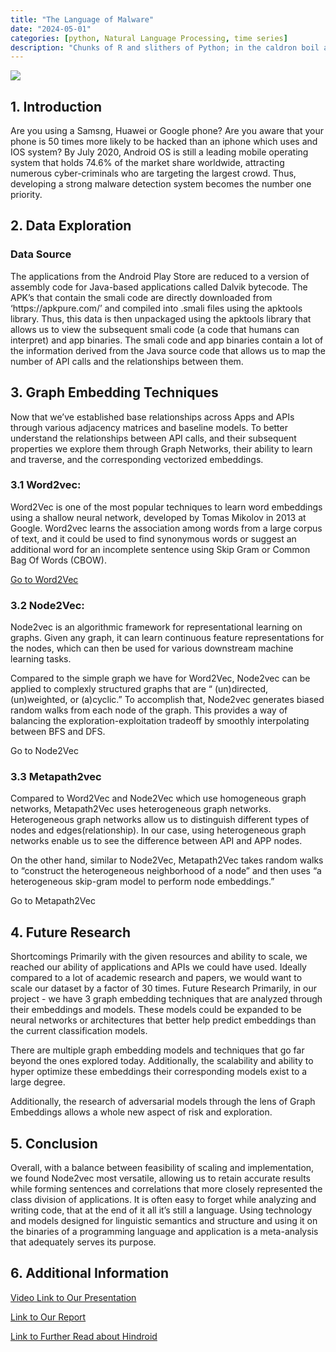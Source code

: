 ```yaml
---
title: "The Language of Malware"
date: "2024-05-01"
categories: [python, Natural Language Processing, time series]
description: "Chunks of R and slithers of Python; in the caldron boil and bake"
---
```

![](images/android-malware.jpg){fig-alt="android-malware"}

## 1. Introduction
Are you using a Samsng, Huawei or Google phone? Are you aware that your phone is 50 times more likely to be hacked than an iphone which uses and IOS system? By July 2020, Android OS is still a leading mobile operating system that holds 74.6% of the market share worldwide, attracting numerous cyber-criminals who are targeting the largest crowd. Thus, developing a strong malware detection system becomes the number one priority.

## 2. Data Exploration
### Data Source
The applications from the Android Play Store are reduced to a version of assembly code for Java-based applications called Dalvik bytecode. The APK’s that contain the smali code are directly downloaded from ‘https://apkpure.com/’ and compiled into .smali files using the apktools library. Thus, this data is then unpackaged using the apktools library that allows us to view the subsequent smali code (a code that humans can interpret) and app binaries. The smali code and app binaries contain a lot of the information derived from the Java source code that allows us to map the number of API calls and the relationships between them.

## 3. Graph Embedding Techniques
Now that we’ve established base relationships across Apps and APIs through various adjacency matrices and baseline models. To better understand the relationships between API calls, and their subsequent properties we explore them through Graph Networks, their ability to learn and traverse, and the corresponding vectorized embeddings.

### 3.1 Word2vec:
Word2Vec is one of the most popular techniques to learn word embeddings using a shallow neural network, developed by Tomas Mikolov in 2013 at Google. Word2vec learns the association among words from a large corpus of text, and it could be used to find synonymous words or suggest an additional word for an incomplete sentence using Skip Gram or Common Bag Of Words (CBOW).

[Go to Word2Vec](sup/Word2Vec.qmd)

### 3.2 Node2Vec:
Node2vec is an algorithmic framework for representational learning on graphs. Given any graph, it can learn continuous feature representations for the nodes, which can then be used for various downstream machine learning tasks.

Compared to the simple graph we have for Word2Vec, Node2vec can be applied to complexly structured graphs that are “ (un)directed, (un)weighted, or (a)cyclic.” To accomplish that, Node2vec generates biased random walks from each node of the graph. This provides a way of balancing the exploration-exploitation tradeoff by smoothly interpolating between BFS and DFS.

Go to Node2Vec

### 3.3 Metapath2vec
Compared to Word2Vec and Node2Vec which use homogeneous graph networks, Metapath2Vec uses heterogeneous graph networks. Heterogeneous graph networks allow us to distinguish different types of nodes and edges(relationship). In our case, using heterogeneous graph networks enable us to see the difference between API and APP nodes.

On the other hand, similar to Node2Vec, Metapath2Vec takes random walks to “construct the heterogeneous neighborhood of a node” and then uses “a heterogeneous skip-gram model to perform node embeddings.”

Go to Metapath2Vec

## 4. Future Research
Shortcomings
Primarily with the given resources and ability to scale, we reached our ability of applications and APIs we could have used. Ideally compared to a lot of academic research and papers, we would want to scale our dataset by a factor of 30 times.
Future Research
Primarily, in our project - we have 3 graph embedding techniques that are analyzed through their embeddings and models. These models could be expanded to be neural networks or architectures that better help predict embeddings than the current classification models.

There are multiple graph embedding models and techniques that go far beyond the ones explored today. Additionally, the scalability and ability to hyper optimize these embeddings their corresponding models exist to a large degree.

Additionally, the research of adversarial models through the lens of Graph Embeddings allows a whole new aspect of risk and exploration.

## 5. Conclusion
Overall, with a balance between feasibility of scaling and implementation, we found Node2vec most versatile, allowing us to retain accurate results while forming sentences and correlations that more closely represented the class division of applications. It is often easy to forget while analyzing and writing code, that at the end of it all it’s still a language. Using technology and models designed for linguistic semantics and structure and using it on the binaries of a programming language and application is a meta-analysis that adequately serves its purpose.

## 6. Additional Information
[Video Link to Our Presentation](https://www.youtube.com/watch?v=K-uCKlmn7SY)

[Link to Our Report](https://docs.google.com/document/d/1U0hxHL5boiFmCqgYs3B9EHoWOfzfpN6Px0at1zw71rI/edit)

[Link to Further Read about Hindroid](https://www.cse.ust.hk/~yqsong/papers/2017-KDD-HINDROID.pdf)